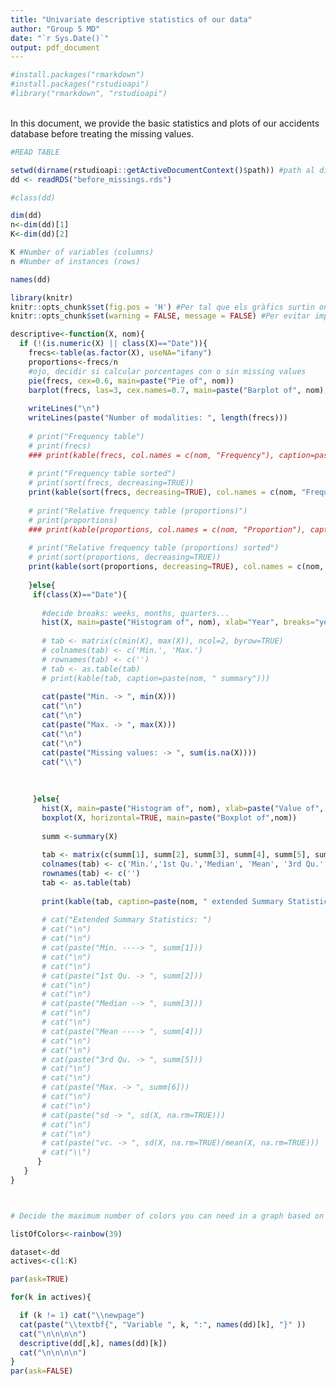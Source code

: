 ```yaml
---
title: "Univariate descriptive statistics of our data"
author: "Group 5 MD"
date: "`r Sys.Date()`"
output: pdf_document
---
```


<!-- Posem echo=FALSE perquè les comandes d'R no s'incloguin en el document final -->

```r
#install.packages("rmarkdown")
#install.packages("rstudioapi")
#library("rmarkdown", "rstudioapi")
```
\
In this document, we provide the basic statistics and plots of our accidents database before treating the missing values.

<!-- WARNING: data must have been properly declared before (factors, dates...) -->

```r
#READ TABLE

setwd(dirname(rstudioapi::getActiveDocumentContext()$path)) #path al dicteroy del script
dd <- readRDS("before_missings.rds")

```
```r
#class(dd)
```

\section{Dimensions of our dataset:}

```r
dim(dd)
n<-dim(dd)[1]
K<-dim(dd)[2]

K #Number of variables (columns)
n #Number of instances (rows)
```

\section{Check of the variables' names:}

```r
names(dd)
```

\newpage
\section{Basic descriptive analysis of our variables:}

```r
library(knitr)
knitr::opts_chunk$set(fig.pos = 'H') #Per tal que els gràfics surtin on toca
knitr::opts_chunk$set(warning = FALSE, message = FALSE) #Per evitar imprimir els warnings

descriptive<-function(X, nom){
  if (!(is.numeric(X) || class(X)=="Date")){
    frecs<-table(as.factor(X), useNA="ifany")
    proportions<-frecs/n
    #ojo, decidir si calcular porcentages con o sin missing values
    pie(frecs, cex=0.6, main=paste("Pie of", nom))
    barplot(frecs, las=3, cex.names=0.7, main=paste("Barplot of", nom), col=listOfColors)
    
    writeLines("\n")
    writeLines(paste("Number of modalities: ", length(frecs)))
    
    # print("Frequency table")
    # print(frecs)
    ### print(kable(frecs, col.names = c(nom, "Frequency"), caption=paste(nom, " frequency table")))
    
    # print("Frequency table sorted")
    # print(sort(frecs, decreasing=TRUE))
    print(kable(sort(frecs, decreasing=TRUE), col.names = c(nom, "Frequency"), caption=paste(nom, " frequency table (sorted)")))
    
    # print("Relative frequency table (proportions)")
    # print(proportions)
    ### print(kable(proportions, col.names = c(nom, "Proportion"), caption=paste(nom, " relative frequency table (proportions)")))
    
    # print("Relative frequency table (proportions) sorted")
    # print(sort(proportions, decreasing=TRUE))
    print(kable(sort(proportions, decreasing=TRUE), col.names = c(nom, "Proportion"), caption=paste(nom, " relative frequency table of proportions (sorted)")))
    
    }else{
     if(class(X)=="Date"){
       
       #decide breaks: weeks, months, quarters...
       hist(X, main=paste("Histogram of", nom), xlab="Year", breaks="years")
       
       # tab <- matrix(c(min(X), max(X)), ncol=2, byrow=TRUE)
       # colnames(tab) <- c('Min.', 'Max.')
       # rownames(tab) <- c('')
       # tab <- as.table(tab)
       # print(kable(tab, caption=paste(nom, " summary")))
       
       cat(paste("Min. -> ", min(X)))
       cat("\n")
       cat("\n")
       cat(paste("Max. -> ", max(X)))
       cat("\n")
       cat("\n")
       cat(paste("Missing values: -> ", sum(is.na(X))))
       cat("\\")
       
       
       
     }else{
       hist(X, main=paste("Histogram of", nom), xlab=paste("Value of", nom))
       boxplot(X, horizontal=TRUE, main=paste("Boxplot of",nom))
       
       summ <-summary(X)
       
       tab <- matrix(c(summ[1], summ[2], summ[3], summ[4], summ[5], summ[6], sd(X, na.rm=TRUE), sd(X, na.rm=TRUE)/mean(X, na.rm=TRUE), sum(is.na(X))), ncol=9, byrow=TRUE)
       colnames(tab) <- c('Min.','1st Qu.','Median', 'Mean', '3rd Qu.', 'Max.', 'sd', 'vc.', 'Missing')
       rownames(tab) <- c('')
       tab <- as.table(tab)
       
       print(kable(tab, caption=paste(nom, " extended Summary Statistics")))
       
       # cat("Extended Summary Statistics: ")
       # cat("\n")
       # cat("\n")
       # cat(paste("Min. ----> ", summ[1]))
       # cat("\n")
       # cat("\n")
       # cat(paste("1st Qu. -> ", summ[2]))
       # cat("\n")
       # cat("\n")
       # cat(paste("Median --> ", summ[3]))
       # cat("\n")
       # cat("\n")
       # cat(paste("Mean ----> ", summ[4]))
       # cat("\n")
       # cat("\n")
       # cat(paste("3rd Qu. -> ", summ[5]))
       # cat("\n")
       # cat("\n")
       # cat(paste("Max. -> ", summ[6]))
       # cat("\n")
       # cat("\n")
       # cat(paste("sd -> ", sd(X, na.rm=TRUE)))
       # cat("\n")
       # cat("\n")
       # cat(paste("vc. -> ", sd(X, na.rm=TRUE)/mean(X, na.rm=TRUE)))
       # cat("\\")
      }
   }
}



# Decide the maximum number of colors you can need in a graph based on your metadata file

listOfColors<-rainbow(39)

dataset<-dd
actives<-c(1:K)

par(ask=TRUE)

for(k in actives){

  if (k != 1) cat("\\newpage")
  cat(paste("\\textbf{", "Variable ", k, ":", names(dd)[k], "}" ))
  cat("\n\n\n\n")
  descriptive(dd[,k], names(dd)[k])
  cat("\n\n\n\n")
}
par(ask=FALSE)

```

